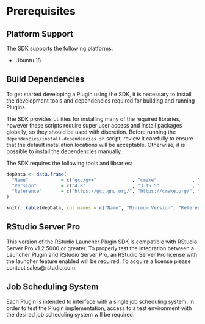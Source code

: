 # Prerequisites {#prereqs}

## Platform Support
The SDK supports the following platforms:

<!-- TODO: Table here? Other Platforms? More details? -->
* Ubuntu 18

## Build Dependencies
To get started developing a Plugin using the SDK, it is necessary to install the development tools and dependencies required for building and running Plugins.

The SDK provides utilities for installing many of the required libraries, however these scripts require super user access and install packages globally, so they should be used with discretion. Before running the `dependencies/install-dependencies.sh` script, review it carefully to ensure that the default installation locations will be acceptable. Otherwise, it is possible to install the dependencies manually.

The SDK requires the following tools and libraries:

```r
depData <- data.frame(
  "Name"            = c("gcc/g++"             , "cmake"             , "Boost"),
  "Version"         = c("4.8"                 , "3.15.5"            , "1.70.0"),
  "Reference"       = c("https://gcc.gnu.org/", "https://cmake.org/", "https://www.boost.org/")
)

knitr::kable(depData, col.names = c("Name", "Minimum Version", "Reference"))
```

## RStudio Server Pro
This version of the RStudio Launcher Plugin SDK is compatible with RStudio Server Pro v1.2.5000 or greater. To properly test the integration between a Launcher Plugin and RStudio Server Pro, an RStudio Server Pro license with the launcher feature enabled will be required. To acquire a license please contact sales@rstudio.com.

## Job Scheduling System
Each Plugin is intended to interface with a single job scheduling system. In order to test the Plugin implementation, access to a test environment with the desired job scheduling system will be required.
